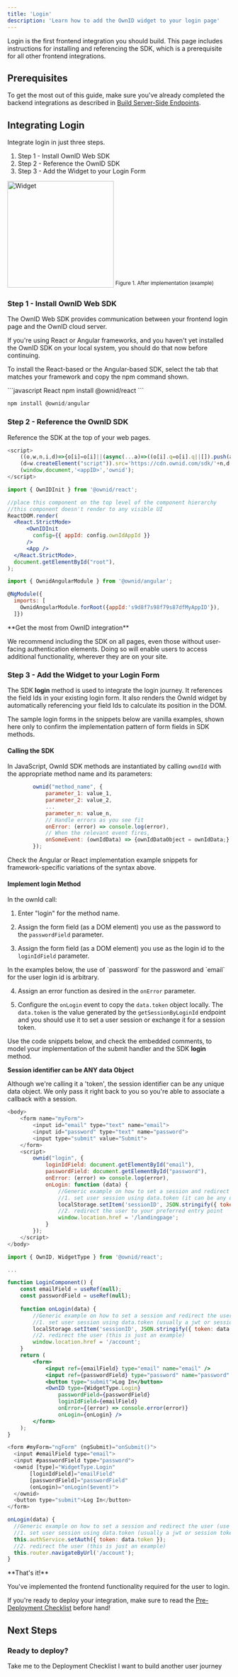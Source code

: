 ```yaml
---
title: 'Login'
description: 'Learn how to add the OwnID widget to your login page'
---
```

Login is the first frontend integration you should build. This page includes instructions for installing and referencing the SDK, which is a prerequisite for all other frontend integrations. 

## Prerequisites
To get the most out of this guide, make sure you've already completed the backend integrations as described in [Build Server-Side Endpoints](/building-blocks/build-server-endpoints).

## Integrating Login

Integrate login in just three steps. 
1. Step 1 - Install OwnID Web SDK
2. Step 2 - Reference the OwnID SDK
3. Step 3 - Add the Widget to your Login Form

<img
  width="240"
  src="/images/sign in 2.png"
  alt="Widget"
  />
<sup>Figure 1. After implementation (example)</sup>

### Step 1 - Install OwnID Web SDK

The OwnID Web SDK provides communication between your frontend login page and the OwnID cloud server.

If you're using React or Angular frameworks, and you haven't yet installed the OwnID SDK on your local system, you should do that now before continuing.

To install the React-based or the Angular-based SDK, select the tab that matches your framework and copy the npm command shown.

<CodeGroup>
```javascript React
npm install @ownid/react
```

```javascript Angular
npm install @ownid/angular
```
</CodeGroup>

### Step 2 - Reference the OwnID SDK

Reference the SDK at the top of your web pages.

<CodeGroup>

```javascript JavaScript
<script>
    ((o,w,n,i,d)=>{o[i]=o[i]||(async(...a)=>((o[i].q=o[i].q||[]).push(a),{error:null,data:null})),
    (d=w.createElement("script")).src='https://cdn.ownid.com/sdk/'+n,d.async=1,w.head.appendChild(d)})  
    (window,document,'<appID>','ownid');
</script>
```

```jsx React
import { OwnIDInit } from '@ownid/react';

//place this component on the top level of the component hierarchy
//this component doesn't render to any visible UI
ReactDOM.render(
  <React.StrictMode>
      <OwnIDInit
        config={{ appId: config.ownIdAppId }}
      />
      <App />
  </React.StrictMode>,
  document.getElementById("root"),
);
```

```javascript Angular
import { OwnidAngularModule } from '@ownid/angular';

@NgModule({
  imports: [
    OwnidAngularModule.forRoot({appId:'s9d8f7s98f79s87dfMyAppID'}),
  ]})
```
</CodeGroup>
<Note>
**Get the most from OwnID integration**

We recommend including the SDK on all pages, even those without user-facing authentication elements. Doing so will enable users to access additional functionality, wherever they are on your site.
</Note>

### Step 3 - Add the Widget to your Login Form

The SDK **login** method is used to integrate the login journey. It references the field Ids in your existing login form. It also renders the OwnId widget by automatically referencing your field Ids to calculate its position in the DOM.  

The sample login forms in the snippets below are vanilla examples, shown here only to confirm the implementation pattern of form fields in SDK methods. 

#### Calling the SDK 

In JavaScript, OwnId SDK methods are instantiated by calling `owndId` with the appropriate method name and its parameters:
```Javascript
        ownid("method_name", {
            parameter_1: value_1,
            parameter_2: value_2,
            ...
            parameter_n: value_n,
            // Handle errors as you see fit
            onError: (error) => console.log(error),
            // When the relevant event fires,
            onSomeEvent: (ownIdData) => {ownIdDataObject = ownIdData;}
        });

  ```
Check the Angular or React implementation example snippets for framework-specific variations of the syntax above.

#### Implement **login** Method

In the ownId call:

1. Enter "login" for the method name. 

2. Assign the form field (as a DOM element) you use as the password to the `passwordField` parameter.

3. Assign the form field (as a DOM element) you use as the login id to the `loginIdField` parameter.

<Note>
In the examples below, the use of `password` for the password and `email` for the user login id is arbitrary.
</Note>

4. Assign an error function as desired in the `onError` parameter.

5. Configure the `onLogin` event to copy the `data.token` object locally. The `data.token` is the value generated by the `getSessionByLoginId` endpoint and you should use it to set a user session or exchange it for a session token.

Use the code snippets below, and check the embedded comments, to model your implementation of the submit handler and the SDK **login** method.  

<Note>

**Session identifier can be ANY data Object**

Although we're calling it a 'token', the session identifier can be any unique data object. We only pass it right back to you so you're able to associate a callback with a session.
</Note>

<CodeGroup>

```javascript Javascript
<body>
    <form name="myForm">
        <input id="email" type="text" name="email">
        <input id="password" type="text" name="password">
        <input type="submit" value="Submit">
    </form>
    <script>
        ownid("login", {
            loginIdField: document.getElementById("email"),
            passwordField: document.getElementById("password"),
            onError: (error) => console.log(error),
            onLogin: function (data) {
                //Generic example on how to set a session and redirect the user (use your own!)
                //1. set user session using data.token (it can be any data object), generated in your backend and sent through the OwnID server, which does NOTHING with it except pass it back to you as appropriate!
                localStorage.setItem('sessionID', JSON.stringify({ token: data.token }));
                //2. redirect the user to your preferred entry point 
                window.location.href = '/landingpage';
            }
        });
    </script>
</body>
```

```jsx React
import { OwnID, WidgetType } from '@ownid/react';

...

function LoginComponent() {
    const emailField = useRef(null);
    const passwordField = useRef(null);
    
    function onLogin(data) {
        //Generic example on how to set a session and redirect the user (use your own!)
        //1. set user session using data.token (usually a jwt or session token), generated in your backend and sent through the OwnID server
        localStorage.setItem('sessionID', JSON.stringify({ token: data.token }));
        //2. redirect the user (this is just an example)
        window.location.href = '/account';
    }
    return (
        <form>
            <input ref={emailField} type="email" name="email" />
            <input ref={passwordField} type="password" name="password" />
            <button type="submit">Log In</button>
            <OwnID type={WidgetType.Login}
                passwordField={passwordField}
                loginIdField={emailField}
                onError={(error) => console.error(error)}
                onLogin={onLogin} />
        </form>
    );
}
```

```javascript Angular
<form #myForm="ngForm" (ngSubmit)="onSubmit()">
  <input #emailField type="email">
  <input #passwordField type="password">
  <ownid [type]="WidgetType.Login"
       [loginIdField]="emailField"
       [passwordField]="passwordField"
       (onLogin)="onLogin($event)">
  </ownid>
  <button type="submit">Log In</button>
</form>

onLogin(data) {
  //Generic example on how to set a session and redirect the user (use your own!)
  //1. set user session using data.token (usually a jwt or session token), generated in your backend and sent through the OwnID server
  this.authService.setAuth({ token: data.token });
  //2. redirect the user (this is just an example)
  this.router.navigateByUrl('/account');
}
```
</CodeGroup>



<Check>
**That's it!** 

You've implemented the frontend functionality required for the user to login.

If you're ready to deploy your integration, make sure to read the [Pre-Deployment Checklist](/building-blocks/pre-deployment-checklist) before hand!

</Check>

## Next Steps

### Ready to deploy?

<CardGroup cols={2}>
<Card title="YES!" href="/building-blocks/pre-deployment-checklist" icon="rocket-launch">
 Take me to the Deployment Checklist
</Card>

<Card title="NOT YET..." href="/building-blocks/build-frontend-integration"  icon="screwdriver-wrench">
 I want to build another user journey
</Card>


</CardGroup>



